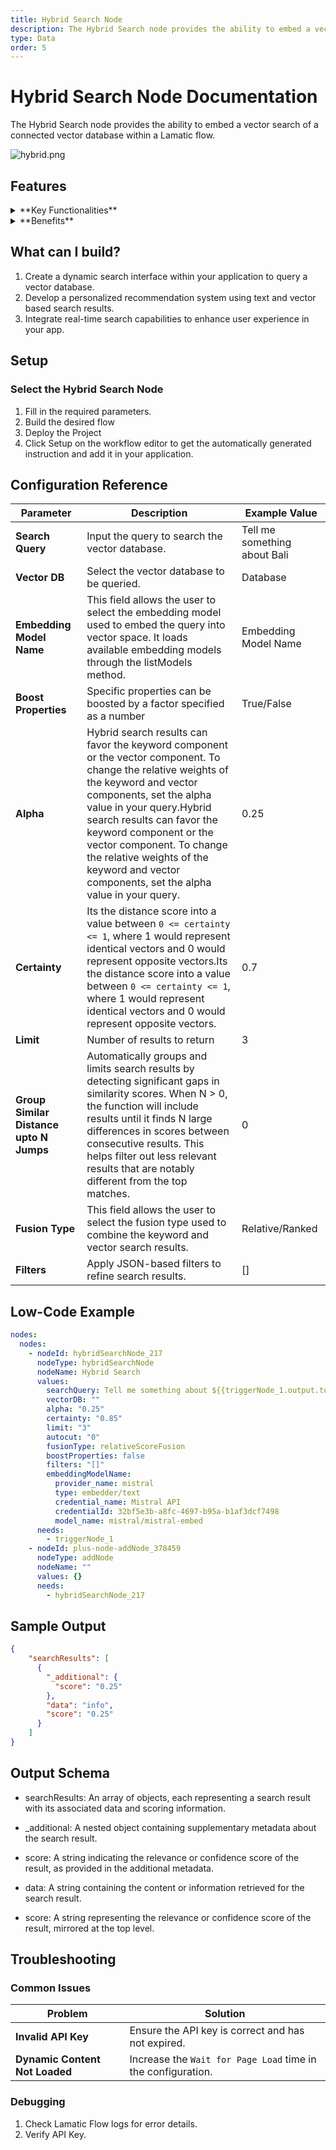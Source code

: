 ```yaml
---
title: Hybrid Search Node
description: The Hybrid Search node provides the ability to embed a vector search of a connected vector database within a Lamatic flow.
type: Data
order: 5
---
```


# Hybrid Search Node Documentation

The Hybrid Search node provides the ability to embed a vector search of a connected vector database within a Lamatic flow.

![hybrid.png](./img/hybrid/hybrid.png)

## Features

<details>

<summary>**Key Functionalities**</summary>

1. **Hybrid Search Capability**: Combines text-based queries and vector database searches for precise and contextually relevant results.

1. **Dynamic Query Integration**: Supports dynamic input parameters (e.g., `{{triggerNode_1.output.topic}}`) to tailor search queries.

1. **Vector Database Support**: Integrates seamlessly with vector databases for advanced search and retrieval.

1. **Embedding Model Integration**: Leverages embedding models, such as Mistral API (`mistral-embed`), for enhanced semantic understanding.

1. **Customizable Boost Properties**: Includes options to adjust parameters like `Alpha` for fine-tuning search results.

</details>

<details>

<summary>**Benefits**</summary>

1. **Enhanced Precision**: Delivers accurate results by combining traditional search with semantic vector-based techniques.

1. **Flexibility**: Supports dynamic query generation and multiple embedding models, catering to diverse use cases.

1. **Scalability**: Works effectively with large-scale vector databases for high-performance search applications.

1. **Ease of Use**: Provides an intuitive interface for configuring search parameters, boosting usability for non-technical users.

1. **Optimized Results**: Allows fine-tuning with boost properties like `Alpha` to balance relevance and diversity in outputs.

</details>

## What can I build?

1. Create a dynamic search interface within your application to query a vector database.
1. Develop a personalized recommendation system using text and vector based search results.
1. Integrate real-time search capabilities to enhance user experience in your app.

## Setup

### Select the Hybrid Search Node

1. Fill in the required parameters.
1. Build the desired flow
1. Deploy the Project
1. Click Setup on the workflow editor to get the automatically generated instruction and add it in your application.

## Configuration Reference

| **Parameter**                           | **Description**                                                                                                                                                                                                                                                                                                                                                              | **Example Value**            |
| --------------------------------------- | ---------------------------------------------------------------------------------------------------------------------------------------------------------------------------------------------------------------------------------------------------------------------------------------------------------------------------------------------------------------------------- | ---------------------------- |
| **Search Query**                        | Input the query to search the vector database.                                                                                                                                                                                                                                                                                                                               | Tell me something about Bali |
| **Vector DB**                           | Select the vector database to be queried.                                                                                                                                                                                                                                                                                                                                    | Database                     |
| **Embedding Model Name**                | This field allows the user to select the embedding model used to embed the query into vector space. It loads available embedding models through the listModels method.                                                                                                                                                                                                       | Embedding Model Name         |
| **Boost Properties**                    | Specific properties can be boosted by a factor specified as a number                                                                                                                                                                                                                                                                                                         | True/False                   |
| **Alpha**                               | Hybrid search results can favor the keyword component or the vector component. To change the relative weights of the keyword and vector components, set the alpha value in your query.Hybrid search results can favor the keyword component or the vector component. To change the relative weights of the keyword and vector components, set the alpha value in your query. | 0.25                         |
| **Certainty**                           | Its the distance score into a value between `0 <= certainty <= 1`, where 1 would represent identical vectors and 0 would represent opposite vectors.Its the distance score into a value between `0 <= certainty <= 1`, where 1 would represent identical vectors and 0 would represent opposite vectors.                                                                     | 0.7                          |
| **Limit**                               | Number of results to return                                                                                                                                                                                                                                                                                                                                                  | 3                            |
| **Group Similar Distance upto N Jumps** | Automatically groups and limits search results by detecting significant gaps in similarity scores. When N > 0, the function will include results until it finds N large differences in scores between consecutive results. This helps filter out less relevant results that are notably different from the top matches.                                                      | 0                            |
| **Fusion Type**                         | This field allows the user to select the fusion type used to combine the keyword and vector search results.                                                                                                                                                                                                                                                                  | Relative/Ranked              |
| **Filters**                             | Apply JSON-based filters to refine search results.                                                                                                                                                                                                                                                                                                                           | []                           |

## Low-Code Example

```yaml
nodes:
  nodes:
    - nodeId: hybridSearchNode_217
      nodeType: hybridSearchNode
      nodeName: Hybrid Search
      values:
        searchQuery: Tell me something about ${{triggerNode_1.output.topic}}
        vectorDB: ""
        alpha: "0.25"
        certainty: "0.85"
        limit: "3"
        autocut: "0"
        fusionType: relativeScoreFusion
        boostProperties: false
        filters: "[]"
        embeddingModelName:
          provider_name: mistral
          type: embedder/text
          credential_name: Mistral API
          credentialId: 32bf5e3b-a8fc-4697-b95a-b1af3dcf7498
          model_name: mistral/mistral-embed
      needs:
        - triggerNode_1
    - nodeId: plus-node-addNode_378459
      nodeType: addNode
      nodeName: ""
      values: {}
      needs:
        - hybridSearchNode_217
```

## Sample Output

```json
{
    "searchResults": [
      {
        "_additional": {
          "score": "0.25"
        },
        "data": "info",
        "score": "0.25"
      }
    ]
}
```
## Output Schema

- searchResults: An array of objects, each representing a search result with its associated data and scoring information.

- _additional: A nested object containing supplementary metadata about the search result.

- score: A string indicating the relevance or confidence score of the result, as provided in the additional metadata.

- data: A string containing the content or information retrieved for the search result.

- score: A string representing the relevance or confidence score of the result, mirrored at the top level.

## Troubleshooting

### Common Issues

| **Problem**                    | **Solution**                                                 |
| ------------------------------ | ------------------------------------------------------------ |
| **Invalid API Key**            | Ensure the API key is correct and has not expired.           |
| **Dynamic Content Not Loaded** | Increase the `Wait for Page Load` time in the configuration. |

### Debugging

1. Check Lamatic Flow logs for error details.
1. Verify API Key.
